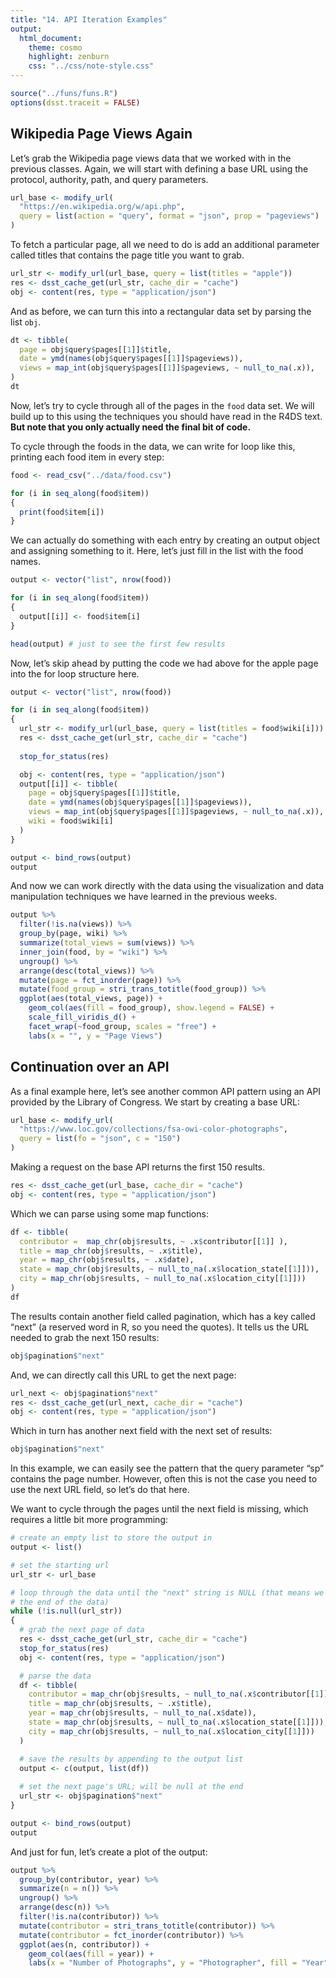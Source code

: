 ```yaml
---
title: "14. API Iteration Examples"
output:
  html_document:
    theme: cosmo
    highlight: zenburn
    css: "../css/note-style.css"
---
```


```r
source("../funs/funs.R")
options(dsst.traceit = FALSE)
```

## Wikipedia Page Views Again

Let's grab the Wikipedia page views data that we worked with in the previous
classes. Again, we will start with defining a base URL using the
protocol, authority, path, and query parameters.

```r
url_base <- modify_url(
  "https://en.wikipedia.org/w/api.php",
  query = list(action = "query", format = "json", prop = "pageviews")
)
```

To fetch a particular page, all we need to do is add an additional parameter
called titles that contains the page title you want to grab.

```r
url_str <- modify_url(url_base, query = list(titles = "apple"))
res <- dsst_cache_get(url_str, cache_dir = "cache")
obj <- content(res, type = "application/json")
```

And as before, we can turn this into a rectangular data set by parsing the
list `obj`.

```r
dt <- tibble(
  page = obj$query$pages[[1]]$title,
  date = ymd(names(obj$query$pages[[1]]$pageviews)),
  views = map_int(obj$query$pages[[1]]$pageviews, ~ null_to_na(.x)),
)
dt
```

Now, let's try to cycle through all of the pages in the `food` data set. We 
will build up to this using the techniques you should have read in the R4DS
text. **But note that you only actually need the final bit of code.**

To cycle through the foods in the data, we can write for loop like this,
printing each food item in every step:

```r
food <- read_csv("../data/food.csv")

for (i in seq_along(food$item))
{
  print(food$item[i])
}
```

We can actually do something with each entry by creating an output object and
assigning something to it. Here, let's just fill in the list with the food 
names.

```r
output <- vector("list", nrow(food))

for (i in seq_along(food$item))
{
  output[[i]] <- food$item[i]
}

head(output) # just to see the first few results
```

Now, let's skip ahead by putting the code we had above for the apple page into
the for loop structure here.

```r
output <- vector("list", nrow(food))

for (i in seq_along(food$item))
{
  url_str <- modify_url(url_base, query = list(titles = food$wiki[i]))
  res <- dsst_cache_get(url_str, cache_dir = "cache")
  
  stop_for_status(res)

  obj <- content(res, type = "application/json")
  output[[i]] <- tibble(
    page = obj$query$pages[[1]]$title,
    date = ymd(names(obj$query$pages[[1]]$pageviews)),
    views = map_int(obj$query$pages[[1]]$pageviews, ~ null_to_na(.x)),
    wiki = food$wiki[i]
  )
}

output <- bind_rows(output)
output
```

And now we can work directly with the data using the visualization and data
manipulation techniques we have learned in the previous weeks. 

```r
output %>%
  filter(!is.na(views)) %>%
  group_by(page, wiki) %>%
  summarize(total_views = sum(views)) %>%
  inner_join(food, by = "wiki") %>%
  ungroup() %>%
  arrange(desc(total_views)) %>%
  mutate(page = fct_inorder(page)) %>%
  mutate(food_group = stri_trans_totitle(food_group)) %>%
  ggplot(aes(total_views, page)) +
    geom_col(aes(fill = food_group), show.legend = FALSE) +
    scale_fill_viridis_d() +
    facet_wrap(~food_group, scales = "free") +
    labs(x = "", y = "Page Views")
```

## Continuation over an API

As a final example here, let's see another common API pattern using an API 
provided by the Library of Congress. We start by creating a base URL:

```r
url_base <- modify_url(
  "https://www.loc.gov/collections/fsa-owi-color-photographs",
  query = list(fo = "json", c = "150")
)
```

Making a request on the base API returns the first 150 results. 

```r
res <- dsst_cache_get(url_base, cache_dir = "cache")
obj <- content(res, type = "application/json")
```

Which we can parse using some map functions:

```r
df <- tibble(
  contributor =  map_chr(obj$results, ~ .x$contributor[[1]] ),
  title = map_chr(obj$results, ~ .x$title),
  year = map_chr(obj$results, ~ .x$date),
  state = map_chr(obj$results, ~ null_to_na(.x$location_state[[1]])),
  city = map_chr(obj$results, ~ null_to_na(.x$location_city[[1]]))
)
df
```

The results contain another field called pagination, which has a key called
"next" (a reserved word in R, so you need the quotes). It tells us the URL
needed to grab the next 150 results:

```r
obj$pagination$"next"
```

And, we can directly call this URL to get the next page:

```r
url_next <- obj$pagination$"next"
res <- dsst_cache_get(url_next, cache_dir = "cache")
obj <- content(res, type = "application/json")
```

Which in turn has another next field with the next set of results:

```r
obj$pagination$"next"
```

In this example, we can easily see the pattern that the query parameter "sp" 
contains the page number. However, often this is not the case you need to use 
the next URL field, so let's do that here.

We want to cycle through the pages until the next field is missing, which 
requires a little bit more programming:

```r
# create an empty list to store the output in
output <- list()

# set the starting url
url_str <- url_base

# loop through the data until the "next" string is NULL (that means we have hit
# the end of the data)
while (!is.null(url_str))
{
  # grab the next page of data
  res <- dsst_cache_get(url_str, cache_dir = "cache")
  stop_for_status(res)
  obj <- content(res, type = "application/json")

  # parse the data
  df <- tibble(
    contributor = map_chr(obj$results, ~ null_to_na(.x$contributor[[1]])),
    title = map_chr(obj$results, ~ .x$title),
    year = map_chr(obj$results, ~ null_to_na(.x$date)),
    state = map_chr(obj$results, ~ null_to_na(.x$location_state[[1]])),
    city = map_chr(obj$results, ~ null_to_na(.x$location_city[[1]]))
  )

  # save the results by appending to the output list
  output <- c(output, list(df))
  
  # set the next page's URL; will be null at the end
  url_str <- obj$pagination$"next"
}

output <- bind_rows(output)
output
```

And just for fun, let's create a plot of the output:

```r
output %>%
  group_by(contributor, year) %>%
  summarize(n = n()) %>%
  ungroup() %>%
  arrange(desc(n)) %>%
  filter(!is.na(contributor)) %>%
  mutate(contributor = stri_trans_totitle(contributor)) %>%
  mutate(contributor = fct_inorder(contributor)) %>%
  ggplot(aes(n, contributor)) +
    geom_col(aes(fill = year)) +
    labs(x = "Number of Photographs", y = "Photographer", fill = "Year")
```







